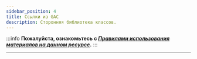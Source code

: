 ```yaml
---
sidebar_position: 4
title: Ссылки из GAC
description: Сторонняя библиотека классов.
---  
```

:::info **Пожалуйста, ознакомьтесь с [*Правилами использования материалов на данном ресурсе*](../Disclaimer).**
:::  
_______________________________________________ 